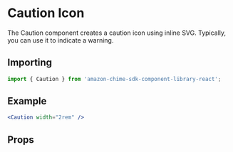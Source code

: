 

<Meta of={CautionStories} />

# Caution Icon

The Caution component creates a caution icon using inline SVG. Typically, you can use it to indicate a warning.

## Importing

```javascript
import { Caution } from 'amazon-chime-sdk-component-library-react';
```

## Example

<ThemeProvider theme={lightTheme}>
  <GlobalStyles />
  <Canvas>
    <Caution width="2rem" />
  </Canvas>
</ThemeProvider>

```jsx
<Caution width="2rem" />
```

## Props

<ArgTypes of={Caution} />
